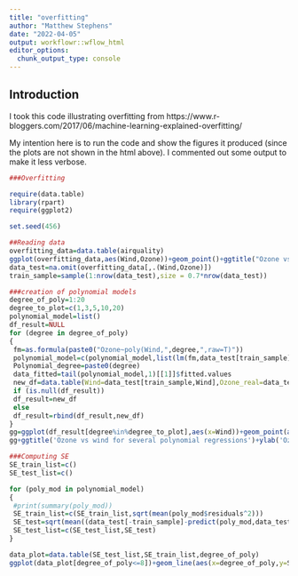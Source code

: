 ```yaml
---
title: "overfitting"
author: "Matthew Stephens"
date: "2022-04-05"
output: workflowr::wflow_html
editor_options:
  chunk_output_type: console
---
```


## Introduction

I took this code illustrating overfitting from https://www.r-bloggers.com/2017/06/machine-learning-explained-overfitting/

My intention here is to run the code and show the figures it produced 
(since the plots are not shown
in the html above). I commented out some output to make it less verbose.

```r
###Overfitting

require(data.table)
library(rpart)
require(ggplot2)

set.seed(456)

##Reading data
overfitting_data=data.table(airquality)
ggplot(overfitting_data,aes(Wind,Ozone))+geom_point()+ggtitle("Ozone vs wind speed")
data_test=na.omit(overfitting_data[,.(Wind,Ozone)])
train_sample=sample(1:nrow(data_test),size = 0.7*nrow(data_test))

###creation of polynomial models
degree_of_poly=1:20
degree_to_plot=c(1,3,5,10,20)
polynomial_model=list()
df_result=NULL
for (degree in degree_of_poly)
{
 fm=as.formula(paste0("Ozone~poly(Wind,",degree,",raw=T)"))
 polynomial_model=c(polynomial_model,list(lm(fm,data_test[train_sample])))
 Polynomial_degree=paste0(degree)
 data_fitted=tail(polynomial_model,1)[[1]]$fitted.values
 new_df=data.table(Wind=data_test[train_sample,Wind],Ozone_real=data_test[train_sample,Ozone],Ozone_fitted=tail(polynomial_model,1)[[1]]$fitted.values,degree=as.factor(degree))
 if (is.null(df_result))
 df_result=new_df
 else
 df_result=rbind(df_result,new_df)
}
gg=ggplot(df_result[degree%in%degree_to_plot],aes(x=Wind))+geom_point(aes(y=Ozone_real))+geom_line(aes(color=degree,y=Ozone_fitted))
gg+ggtitle('Ozone vs wind for several polynomial regressions')+ylab('Ozone')

###Computing SE
SE_train_list=c()
SE_test_list=c()

for (poly_mod in polynomial_model)
{
 #print(summary(poly_mod))
 SE_train_list=c(SE_train_list,sqrt(mean(poly_mod$residuals^2)))
 SE_test=sqrt(mean((data_test[-train_sample]-predict(poly_mod,data_test[-train_sample,]))^2))
 SE_test_list=c(SE_test_list,SE_test)
}

data_plot=data.table(SE_test_list,SE_train_list,degree_of_poly)
ggplot(data_plot[degree_of_poly<=8])+geom_line(aes(x=degree_of_poly,y=SE_test_list),color='red')+geom_line(aes(x=degree_of_poly,y=SE_train_list))+ylab('MSE')+xlab('Degrees of polynomial')
```

